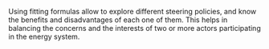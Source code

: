 Using fitting formulas allow to explore different steering policies, and know the benefits and disadvantages of each one of them. This helps in balancing the concerns and the interests of two or more actors participating in the energy system. 
